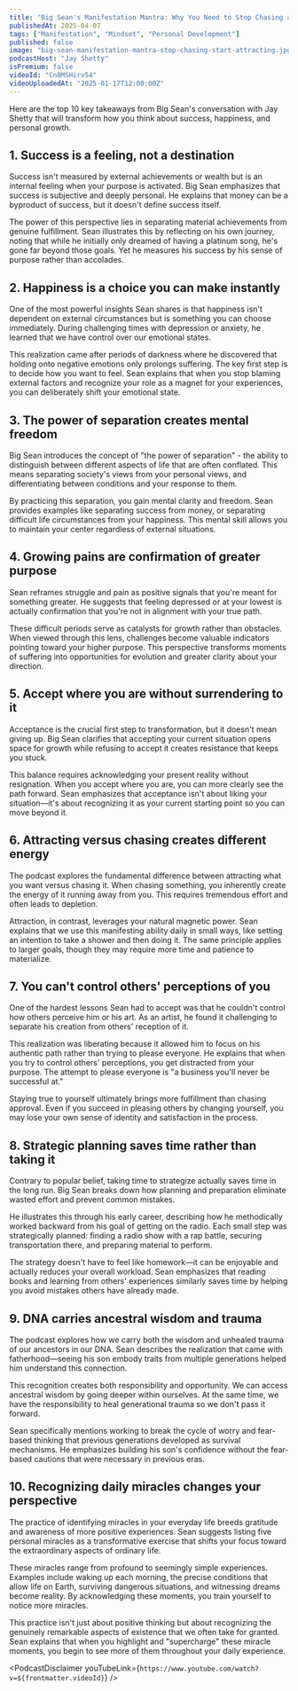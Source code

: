 ```yaml
---
title: "Big Sean's Manifestation Mantra: Why You Need to Stop Chasing and Start Attracting"
publishedAt: 2025-04-07
tags: ["Manifestation", "Mindset", "Personal Development"]
published: false
image: "big-sean-manifestation-mantra-stop-chasing-start-attracting.jpg"
podcastHost: "Jay Shetty"
isPremium: false
videoId: "Cn8MSHirv54"
videoUploadedAt: "2025-01-17T12:00:00Z"
---
```



<PodcastSummaryPageLayout frontmatter={frontmatter}>

Here are the top 10 key takeaways from Big Sean's conversation with Jay Shetty that will transform how you think about success, happiness, and personal growth.

## 1. Success is a feeling, not a destination

Success isn't measured by external achievements or wealth but is an internal feeling when your purpose is activated. Big Sean emphasizes that success is subjective and deeply personal. He explains that money can be a byproduct of success, but it doesn't define success itself.

The power of this perspective lies in separating material achievements from genuine fulfillment. Sean illustrates this by reflecting on his own journey, noting that while he initially only dreamed of having a platinum song, he's gone far beyond those goals. Yet he measures his success by his sense of purpose rather than accolades.

## 2. Happiness is a choice you can make instantly

One of the most powerful insights Sean shares is that happiness isn't dependent on external circumstances but is something you can choose immediately. During challenging times with depression or anxiety, he learned that we have control over our emotional states.

This realization came after periods of darkness where he discovered that holding onto negative emotions only prolongs suffering. The key first step is to decide how you want to feel. Sean explains that when you stop blaming external factors and recognize your role as a magnet for your experiences, you can deliberately shift your emotional state.

## 3. The power of separation creates mental freedom

Big Sean introduces the concept of "the power of separation" - the ability to distinguish between different aspects of life that are often conflated. This means separating society's views from your personal views, and differentiating between conditions and your response to them.

By practicing this separation, you gain mental clarity and freedom. Sean provides examples like separating success from money, or separating difficult life circumstances from your happiness. This mental skill allows you to maintain your center regardless of external situations.

## 4. Growing pains are confirmation of greater purpose

Sean reframes struggle and pain as positive signals that you're meant for something greater. He suggests that feeling depressed or at your lowest is actually confirmation that you're not in alignment with your true path.

These difficult periods serve as catalysts for growth rather than obstacles. When viewed through this lens, challenges become valuable indicators pointing toward your higher purpose. This perspective transforms moments of suffering into opportunities for evolution and greater clarity about your direction.

## 5. Accept where you are without surrendering to it

Acceptance is the crucial first step to transformation, but it doesn't mean giving up. Big Sean clarifies that accepting your current situation opens space for growth while refusing to accept it creates resistance that keeps you stuck.

This balance requires acknowledging your present reality without resignation. When you accept where you are, you can more clearly see the path forward. Sean emphasizes that acceptance isn't about liking your situation—it's about recognizing it as your current starting point so you can move beyond it.

## 6. Attracting versus chasing creates different energy

The podcast explores the fundamental difference between attracting what you want versus chasing it. When chasing something, you inherently create the energy of it running away from you. This requires tremendous effort and often leads to depletion.

Attraction, in contrast, leverages your natural magnetic power. Sean explains that we use this manifesting ability daily in small ways, like setting an intention to take a shower and then doing it. The same principle applies to larger goals, though they may require more time and patience to materialize.

## 7. You can't control others' perceptions of you

One of the hardest lessons Sean had to accept was that he couldn't control how others perceive him or his art. As an artist, he found it challenging to separate his creation from others' reception of it.

This realization was liberating because it allowed him to focus on his authentic path rather than trying to please everyone. He explains that when you try to control others' perceptions, you get distracted from your purpose. The attempt to please everyone is "a business you'll never be successful at."

Staying true to yourself ultimately brings more fulfillment than chasing approval. Even if you succeed in pleasing others by changing yourself, you may lose your own sense of identity and satisfaction in the process.

## 8. Strategic planning saves time rather than taking it

Contrary to popular belief, taking time to strategize actually saves time in the long run. Big Sean breaks down how planning and preparation eliminate wasted effort and prevent common mistakes.

He illustrates this through his early career, describing how he methodically worked backward from his goal of getting on the radio. Each small step was strategically planned: finding a radio show with a rap battle, securing transportation there, and preparing material to perform.

The strategy doesn't have to feel like homework—it can be enjoyable and actually reduces your overall workload. Sean emphasizes that reading books and learning from others' experiences similarly saves time by helping you avoid mistakes others have already made.

## 9. DNA carries ancestral wisdom and trauma

The podcast explores how we carry both the wisdom and unhealed trauma of our ancestors in our DNA. Sean describes the realization that came with fatherhood—seeing his son embody traits from multiple generations helped him understand this connection.

This recognition creates both responsibility and opportunity. We can access ancestral wisdom by going deeper within ourselves. At the same time, we have the responsibility to heal generational trauma so we don't pass it forward.

Sean specifically mentions working to break the cycle of worry and fear-based thinking that previous generations developed as survival mechanisms. He emphasizes building his son's confidence without the fear-based cautions that were necessary in previous eras.

## 10. Recognizing daily miracles changes your perspective

The practice of identifying miracles in your everyday life breeds gratitude and awareness of more positive experiences. Sean suggests listing five personal miracles as a transformative exercise that shifts your focus toward the extraordinary aspects of ordinary life.

These miracles range from profound to seemingly simple experiences. Examples include waking up each morning, the precise conditions that allow life on Earth, surviving dangerous situations, and witnessing dreams become reality. By acknowledging these moments, you train yourself to notice more miracles.

This practice isn't just about positive thinking but about recognizing the genuinely remarkable aspects of existence that we often take for granted. Sean explains that when you highlight and "supercharge" these miracle moments, you begin to see more of them throughout your daily experience.

<PodcastDisclaimer
  youTubeLink={`https://www.youtube.com/watch?v=${frontmatter.videoId}`}
/>

</PodcastSummaryPageLayout>
